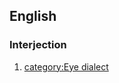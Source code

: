==English==
===Interjection===
{{en-intj}}
#[[category:Eye dialect]]{{form of|eye dialect form|for crying out loud}}